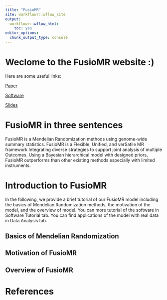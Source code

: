 ```yaml
---
title: "FusioMR"
site: workflowr::wflow_site
output:
  workflowr::wflow_html:
    toc: yes
editor_options:
  chunk_output_type: console
---
```


# Weclome to the FusioMR website :)
Here are some useful links:

 [Paper](...)<!--edit-->
 
 [Software](https://github.com/kangbw702/FusioMR)
 
 [Slides](.pdf)<!--edit-->


# FusioMR in three sentences
<!--edit-->
FusioMR is a Mendelian Randomization methods using genome-wide summary statistics. FusioMR is a Flexible, Unified, and verSatile MR framework Integrating diverse strategies to support joint analysis of multiple Outcomes. Using a Bayesian hierarchical model with designed priors, FusioMR outperforms than other existing methods especially with limited instruments. 

# Introduction to FusioMR
<!--edit-->
In the following, we provide a brief tutorial of our FusioMR model including the basics of Mendelian Randomization methods, the motivation of the model, and the overview of model. You can more tutorial of the software in Software Tutorial tab. You can find applications of the model with real data in Data Analysis tab. 

## Basics of Mendelian Randomization
<!--edit-->

## Motivation of FusioMR
<!--edit-->

## Overview of FusioMR
<!--edit-->

# References
<!--edit-->

